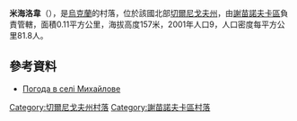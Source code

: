 {{coord|52|15|45|N|32|32|46|E|scale:100000|display=title}}

'''米海洛韋'''（{{lang-uk|Михайлове}}），是[[烏克蘭|烏克蘭]]的村落，位於該國北部[[切爾尼戈夫州|切爾尼戈夫州]]，由[[謝苗諾夫卡區|謝苗諾夫卡區]]負責管轄，面積0.11平方公里，海拔高度157米，2001年人口9，人口密度每平方公里81.8人。

==參考資料==
* [http://weather.in.ua/ua/chernigovskaja/15971 Погода в селі Михайлове] {{Wayback|url=http://weather.in.ua/ua/chernigovskaja/15971 |date=20160305220836 }}

[[Category:切爾尼戈夫州村落|Category:切爾尼戈夫州村落]]
[[Category:謝苗諾夫卡區村落|Category:謝苗諾夫卡區村落]]


{{Chernihiv-geo-stub}}